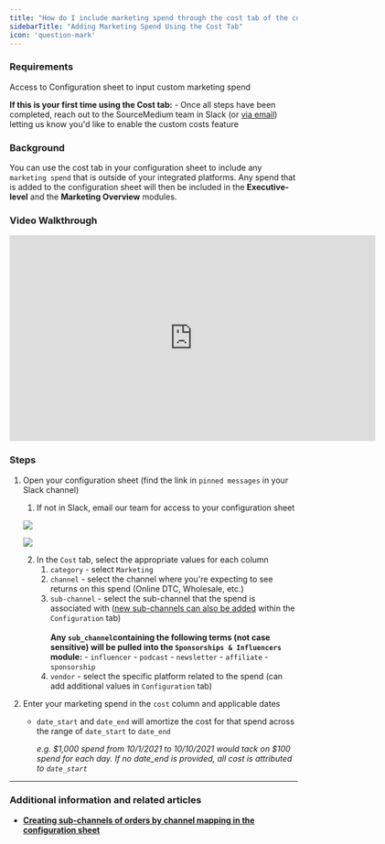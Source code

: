 ```yaml
---
title: "How do I include marketing spend through the cost tab of the configuration sheet?"
sidebarTitle: "Adding Marketing Spend Using the Cost Tab"
icon: 'question-mark'
---
```

### Requirements

Access to Configuration sheet to input custom marketing spend <br />

**If this is your first time using the Cost tab:**
    - Once all steps have been completed, reach out to the SourceMedium team in Slack (or [via email](mailto:support@sourcemedium.com)) letting us know you'd like to enable the custom costs feature

### Background

You can use the cost tab in your configuration sheet to include any `marketing spend` that is outside of your integrated platforms. Any spend that is added to the configuration sheet will then be included in the **Executive-level** and the **Marketing Overview** modules.

### Video Walkthrough
<iframe width="640" height="360" src="https://www.loom.com/embed/7a070a381a824eee8eeaf090083451b2?sid=06e4b722-8ab0-4943-b86d-6fd160fdc59b" frameborder="0" webkitallowfullscreen mozallowfullscreen allowfullscreen></iframe>

### **Steps**

1. Open your configuration sheet (find the link in `pinned messages` in your Slack channel)
    1. If not in Slack, email our team for access to your configuration sheet
    
    ![](/images/article-imgs/how-do-i-include-marketing-spend-through-the-cost-tab-of-the-configuration-sheet/Untitled.png)
    
    ![](/images/article-imgs/how-do-i-include-marketing-spend-through-the-cost-tab-of-the-configuration-sheet/Untitled1.png)
    
    2. In the `Cost` tab, select the appropriate values for each column
        1. `category` - select `Marketing`
        2. `channel` - select the channel where you're expecting to see returns on this spend (Online DTC, Wholesale, etc.)
        3. `sub-channel` - select the sub-channel that the spend is associated with ([new sub-channels can also be added](https://help.sourcemedium.com/articles/channel-mapping-using-your-source-medium-configurations-sheet) within the `Configuration` tab)
            <br />
            <br /> **Any `sub_channel`containing the following terms (not case sensitive) will be pulled into the `Sponsorships & Influencers` module:**
                - `influencer`
                - `podcast`
                - `newsletter`
                - `affiliate`
                - `sponsorship`
        4. `vendor` - select the specific platform related to the spend (can add additional values in `Configuration` tab)
2. Enter your marketing spend in the `cost` column and applicable dates
    - `date_start` and `date_end` will amortize the cost for that spend across the range of `date_start` to `date_end`
        
        *e.g. \$1,000 spend from 10/1/2021 to 10/10/2021 would tack on $100 spend for each day. If no date_end is provided, all cost is attributed to `date_start`*

---

### **Additional information and related articles**

- ****[Creating sub-channels of orders by channel mapping in the configuration sheet](https://help.sourcemedium.com/articles/channel-mapping-using-your-source-medium-configurations-sheet)****